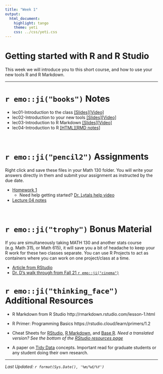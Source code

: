 ```yaml
---
title: "Week 1"
output:
  html_document:
    highlight: tango
    theme: yeti
    css: ../css/yeti.css
---
```


# Getting started with R and R Studio

This week we will introduce you to this short course, and how to use your new tools R and R Markdown. 

---

# `r emo::ji("books")` Notes

* lec01-Introduction to the class   [[Slides]](notes/01_intro_slides.html)[[Video]](https://media.csuchico.edu/media/MATH+130+-+Lecture+01/1_aabrfqyh)
* lec02-Introduction to your new tools  [[Slides]](notes/02_setup_slides.html)[[Video]](https://media.csuchico.edu/media/MATH+130+-+Lecture+02/1_raxre60u)
* lec03-Introduction to R Markdown  [[Slides]](notes/03_rmd_slides.html)[[Video]](https://media.csuchico.edu/media/MATH+130+-+Lecture+03/1_8mgzdu9h)
* lec04-Introduction to R           [[HTML]](notes/04_r.html)[[RMD notes]](notes/04_r_notes.Rmd)

<br> 

# `r emo::ji("pencil2")` Assignments

Right click and save these files in your Math 130 folder. You will write your answers directly in them and submit your assignment as instructed by the due date.

* [Homework 1](hw/hw1.Rmd)
    - Need help getting started? [Dr. Lytals help video](https://media.csuchico.edu/media/MATH130%20-%20Extra%20Video%20(Jan%2029)/1_9nsoxdy9)
* [Lecture 04 notes](notes/04_r_notes.Rmd)

<br> 

# `r emo::ji("trophy")` Bonus Material
If you are simultaneously taking MATH 130 and another stats course (e.g. Math 315, or Math 615), it will save you a bit of headache to keep your R work for these two classes separate. You can use R Projects to act as containers where you can work on one project/class at a time.

* [Article from RStudio](https://support.rstudio.com/hc/en-us/articles/200526207-Using-Projects)
* [Dr. D's walk through from Fall 21 `r emo::ji("cinema")`]( https://media.csuchico.edu/media/218-MATH130-02-1766/1_98rasme3)


# `r emo::ji("thinking_face")` Additional Resources

* R Markdown from R Studio http://rmarkdown.rstudio.com/lesson-1.html
* R Primer: Programming Basics https://rstudio.cloud/learn/primers/1.2
* Cheat Sheets for [RStudio](https://github.com/rstudio/cheatsheets/raw/master/rstudio-ide.pdf), [R Markdown](https://github.com/rstudio/cheatsheets/raw/master/rmarkdown-2.0.pdf), and [Base R](http://github.com/rstudio/cheatsheets/raw/master/base-r.pdf). _Need a translated version? See the bottom of the [RStudio resources page](https://rstudio.com/resources/cheatsheets/)_
    
* A paper on [Tidy Data](https://www.jstatsoft.org/article/view/v059i10) concepts. Important read for graduate students or any student doing their own research. 

---
_Last Updated: `r format(Sys.Date(), '%m/%d/%Y')` _